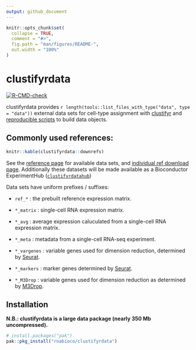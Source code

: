 ```yaml
---
output: github_document
---
```


<!-- README.md is generated from README.Rmd. Please edit that file -->

```r
knitr::opts_chunk$set(
  collapse = TRUE,
  comment = "#>",
  fig.path = "man/figures/README-",
  out.width = "100%"
)
```

# clustifyrdata

<!-- badges: start -->
[![R-CMD-check](https://github.com/rnabioco/clustifyrdata/actions/workflows/R-CMD-check.yaml/badge.svg)](https://github.com/rnabioco/clustifyrdata/actions/workflows/R-CMD-check.yaml)
<!-- badges: end -->

clustifyrdata provides `r length(tools::list_files_with_type("data", type = "data"))` external data sets for cell-type assignment with [clustifyr](https://rnabioco.github.io/clustifyr) and [reproducible scripts](https://github.com/rnabioco/clustifyrdata/tree/main/data-raw) to build data objects.

## Commonly used references:

```r
knitr::kable(clustifyrdata::downrefs)
```

See the [reference page](https://rnabioco.github.io/clustifyrdata/reference) for available data sets, and [individual ref download page](https://rnabioco.github.io/clustifyrdata/articles/download_refs.html). Additionally these datasets will be made available as a Bioconductor ExperimentHub ([`clustifyrdatahub`](https://github.com/rnabioco/clustifyrdatahub))

Data sets have uniform prefixes / suffixes:

- `ref_*` : the prebuilt reference expression matrix.

- `*_matrix` : single-cell RNA expression matrix.

- `*_avg` : average expression caluculated from a single-cell RNA expression matrix.

- `*_meta` : metadata from a single-cell RNA-seq experiment.

- `*_vargenes` : variable genes used for dimension reduction, determined by [Seurat](https://CRAN.R-project.org/package=Seurat).

- `*_markers` : marker genes determined by [Seurat](https://CRAN.R-project.org/package=Seurat). 

- `*_M3Drop` : variable genes used for dimension reduction as determined by [M3Drop](https://bioconductor.org/packages/release/bioc/html/M3Drop.html).

## Installation

**N.B.: clustifyrdata is a large data package (nearly 350 Mb uncompressed).**

``` r
# install.packages("pak")
pak::pkg_install("rnabioco/clustifyrdata")
```
